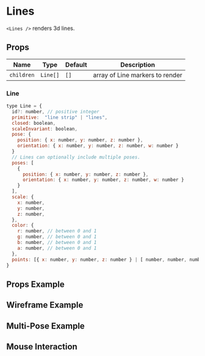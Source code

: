 
# Lines

`<Lines />` renders 3d lines.

## Props

| Name       | Type     | Default | Description                     |
| ---------- | -------- | ------- | ------------------------------- |
| `children` | `Line[]` | `[]`    | array of Line markers to render |

### Line

```js
type Line = {
  id?: number, // positive integer
  primitive:  "line strip" | "lines",
  closed: boolean,
  scaleInvariant: boolean,
  pose: {
    position: { x: number, y: number, z: number },
    orientation: { x: number, y: number, z: number, w: number }
  }
  // Lines can optionally include multiple poses.
  poses: [
    {
      position: { x: number, y: number, z: number },
      orientation: { x: number, y: number, z: number, w: number }
    }
  ],
  scale: {
    x: number,
    y: number,
    z: number,
  },
  color: {
    r: number, // between 0 and 1
    g: number, // between 0 and 1
    b: number, // between 0 and 1
    a: number, // between 0 and 1
  },
  points: [{ x: number, y: number, z: number } | [ number, number, number ]]
}
```

## Props Example

<LinesDemo />

## Wireframe Example

<LinesWireframe />

## Multi-Pose Example

<LinesPoses />

## Mouse Interaction

<LinesHitmap />
